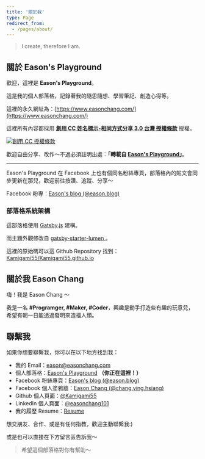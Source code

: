 ```yaml
---
title: '關於我'
type: Page
redirect_from:
  - /pages/about/
---
```


> I create, therefore I am.

## 關於 Eason's Playground

歡迎，這裡是 **Eason's Playground**。

這是我的個人部落格，記錄著我的隨思隨想、學習筆記、創造心得等。

這裡的永久網址為：[https://www.easonchang.com/](https://www.easonchang.com/)

這裡所有內容都採用 **<a rel="license" href="http://creativecommons.org/licenses/by-sa/3.0/tw/">創用 CC 姓名標示-相同方式分享 3.0 台灣 授權條款</a>** 授權。

<a rel="license" href="http://creativecommons.org/licenses/by-sa/3.0/tw/">
  <img
    alt="創用 CC 授權條款"
    style={{ display: 'inline-block', borderWidth: '0' }}
    src="https://i.creativecommons.org/l/by-sa/3.0/tw/88x31.png"
  />
</a>

歡迎自由分享、改作～不過必須註明出處：**「轉載自 [Eason's Playground](https://www.easonchang.com/)」**。

---

Eason's Playground 在 Facebook 上也有個同名粉絲專頁，部落格內的貼文會同步更新在那兒，歡迎前往按讚、追蹤、分享～

Facebook 粉專：[Eason's blog (@eason.blog)](https://www.facebook.com/eason.blog/)

### 部落格系統架構

這部落格使用 [Gatsby.js](https://www.gatsbyjs.com/) 建構。

而主題外觀修改自 [gatsby-starter-lumen
](https://www.gatsbyjs.com/starters/alxshelepenok/gatsby-starter-lumen/)。

這裡的原始碼可以這 Github Repository 找到：[Kamigami55/Kamigami55.github.io](https://github.com/Kamigami55/Kamigami55.github.io)

## 關於我 Eason Chang

嗨！我是 Eason Chang ～

我是一名 **\#Programger, \#Maker, \#Coder**，興趣是動手打造些有趣的玩意兒，希望有朝一日能透過發明來造福人類。

## 聯繫我

如果你想要聯繫我，你可以在以下地方找到我：

- 我的 Email：[eason@easonchang.com](mailto:eason@easonchang.com)
- 個人部落格：[Eason's Playground](https://www.easonchang.com/) **（你正在這裡！）**
- Facebook 粉絲專頁：[Eason's blog (@eason.blog)](https://www.facebook.com/eason.blog/)
- Facebook 個人塗鴉牆：[Eason Chang (@chang.ying.hsiang)](https://www.facebook.com/chang.ying.hsiang)
- Github 個人頁面：[@Kamigami55](https://github.com/Kamigami55)
- LinkedIn 個人頁面：[@easonchang101](https://www.linkedin.com/in/easonchang101/)
- 我的履歷 Resume：[Resume](https://www.cakeresume.com/eason-chang)

想交朋友、合作、或是有任何指教，歡迎主動聯繫我:)

或是也可以直接在下方留言區告訴我～

> 希望這個部落格對你有幫助～
